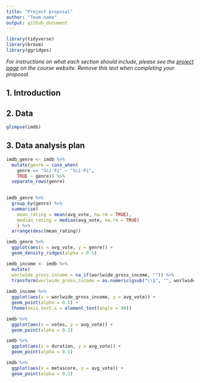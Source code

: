 ```yaml
---
title: "Project proposal"
author: "Team name"
output: github_document
---
```


```r
library(tidyverse)
library(broom)
library(ggridges)
```

*For instructions on what each section should include, please see the [project page](https://idsed.digital/assessments/project/#proposal) on the course website. Remove this text when completing your proposal*.

## 1. Introduction



## 2. Data

```r
glimpse(imdb)
```

## 3. Data analysis plan


```r
imdb_genre <- imdb %>%
  mutate(genre = case_when(
    genre == "Sci Fi" ~ "Sci-Fi",
    TRUE ~ genre)) %>%
  separate_rows(genre)
  

imdb_genre %>%
  group_by(genre) %>%
  summarise(
    mean_rating = mean(avg_vote, na.rm = TRUE),
    median_rating = median(avg_vote, na.rm = TRUE)
    ) %>%
  arrange(desc(mean_rating))

imdb_genre %>%
  ggplot(aes(x = avg_vote, y = genre)) +
  geom_density_ridges(alpha = 0.5)
```

```r
imdb_income <- imdb %>%
  mutate( 
  worlwide_gross_income = na_if(worlwide_gross_income, "")) %>%
  transform(worlwide_gross_income = as.numeric(gsub("\\$", "", worlwide_gross_income)))
   
imdb_income %>%
  ggplot(aes(x = worlwide_gross_income, y = avg_vote)) +
  geom_point(alpha = 0.1) +
  theme(axis.text.x = element_text(angle = 90))
```

```r
imdb %>%
  ggplot(aes(x = votes, y = avg_vote)) +
  geom_point(alpha = 0.1)
```

```r
imdb %>%
  ggplot(aes(x = duration, y = avg_vote)) +
  geom_point(alpha = 0.1)
```
```r
imdb %>%
  ggplot(aes(x = metascore, y = avg_vote)) +
  geom_point(alpha = 0.2)
```